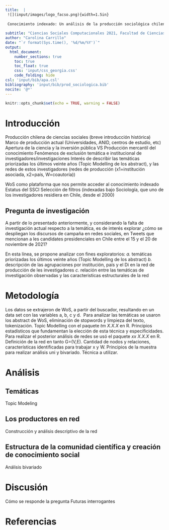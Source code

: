 ```yaml
---
title:  | 
 ![](input/images/logo_facso.png){width=1.5in}  
 
 Conocimiento indexado: Un análisis de la producción sociológica chilena del siglo XXI disponible en Web of Science
  
subtitle: "Ciencias Sociales Computacionales 2021, Facultad de Ciencias Sociales de la Universidad de Chile"
author: "Carolina Carrillo"
date: "`r format(Sys.time(), '%d/%m/%Y')`"
output: 
  html_document:
    number_sections: true
    toc: true
    toc_float: true
    css: 'input/css_georgia.css'
    code_folding: hide
csl: 'input/bib/apa.csl'
bibliography: 'input/bib/prod_sociologica.bib'
nocite: '@*'
---
```


```r
knitr::opts_chunk$set(echo = TRUE, warning = FALSE)
```

# Introducción

Producción chilena de ciencias sociales (breve introducción histórica)
Marco de producción actual (Universidades, ANID, centros de estudio, etc)
Apertura de la ciencia y la inversión pública VS Producción mercantil del conocimiento
Fenómenos de exclusión temática e institucional de investigadores/investigaciones
Interés de describir las temáticas priorizadas los últimos veinte años (Topic Modelling de los abstract), y las redes de estos investigadores (redes de producción (x1=institución asociada, x2=país, W=coautoría))

WoS como plataforma que nos permite acceder al conocimiento indexado
Estatus del SSCI
Selección de filtros (indexadas bajo Sociología, que uno de los investigadores residiera en Chile, desde el 2000)

## Pregunta de investigación

A partir de lo presentado anteriormente, y considerando la falta de investigación actual respecto a la temática, es de interés explorar ¿cómo se despliegan los discursos de campaña en redes sociales, en Tweets que mencionan a les candidates presidenciales en Chile entre el 15 y el 20 de noviembre de 2021?

En esta línea, se propone analizar con fines exploratorios:
*a.* temáticas priorizadas los últimos veinte años (Topic Modelling de los abstract)
*b.* descripción de las agrupaciones por institución, país y el Di en la red de producción de les investigadores
*c.*  relación entre las temáticas de investigación observadas y las caracteristicas estructurales de la red

# Metodología

Los datos se extrajeron de WoS, a partir del buscador, resultando en un data set con las variables a, b, c y d. 
Para analizar las temáticas se usaron los abstract de WoS, eliminación de stopwords y limpieza del texto, tokenización. Topic Modelling con el paquete _tm X.X.X_ en R. Principios estadísticos que fundamentan la elección de esta técnica y especificidades. 
Para realizar el posterior análisis de redes se usó el paquete _xx X.X.X_ en R. Definición de la red en tanto G=(V,E). Cantidad de nodos y relaciones, características identificadas para trabajar x y W. Principios de la muestra para realizar análisis uni y bivariado. Técnica a utilizar.  

# Análisis
## Temáticas
Topic Modeling

## Los productores en red
Construcción y análisis descriptivo de la red

## Estructura de la comunidad científica y creación de conocimiento social
Análisis bivariado

# Discusión
Cómo se responde la pregunta 
Futuras interrogantes


# Referencias

<div id="refs"></div>
